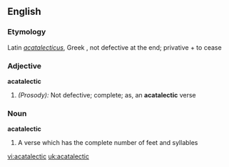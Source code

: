 ==English==

===Etymology===
Latin ''[[acatalecticus]]'', Greek , not defective at the end;  privative +  to cease
===Adjective===
'''acatalectic'''

#''(Prosody):'' Not defective; complete; as, an '''acatalectic''' verse
===Noun===
'''acatalectic'''

#A verse which has the complete number of feet and syllables

[[vi:acatalectic]]
[[uk:acatalectic]]